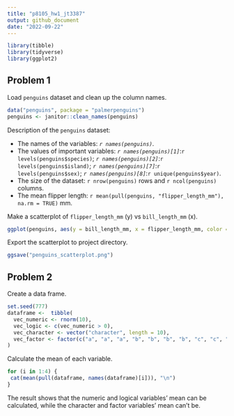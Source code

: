 ```yaml
---
title: "p8105_hw1_jt3387"
output: github_document
date: "2022-09-22"
---
```


```r
library(tibble)
library(tidyverse)
library(ggplot2)
```

## Problem 1

Load `penguins` dataset and clean up the column names.

```r
data("penguins", package = "palmerpenguins")
penguins <- janitor::clean_names(penguins)
```

Description of the `penguins` dataset:  

- The names of the variables: *``r names(penguins)``*.
- The values of important variables: *``r names(penguins)[1]``*:``r levels(penguins$species)``; 
                                     *``r names(penguins)[2]``*:``r levels(penguins$island)``;
                                     *``r names(penguins)[7]``*:``r levels(penguins$sex)``;
                                     *``r names(penguins)[8]``*:``r unique(penguins$year)``.
- The size of the dataset:  ``r nrow(penguins)`` rows and ``r ncol(penguins)`` columns.
- The mean flipper length: ``r mean(pull(penguins, "flipper_length_mm"), na.rm = TRUE)`` mm.

Make a scatterplot of `flipper_length_mm` (y) vs `bill_length_mm` (x).

```r
ggplot(penguins, aes(y = bill_length_mm, x = flipper_length_mm, color = species)) + geom_point()
```

Export the scatterplot to project directory.

```r
ggsave("penguins_scatterplot.png")
```

## Problem 2

Create a data frame.

```r
set.seed(777)
dataframe <-  tibble(
  vec_numeric <- rnorm(10),
  vec_logic <- c(vec_numeric > 0),
  vec_character <- vector("character", length = 10),
  vec_factor <- factor(c("a", "a", "a", "b", "b", "b", "b", "c", "c", "c"))
)
```

Calculate the mean of each variable.

```r
for (i in 1:4) {
 cat(mean(pull(dataframe, names(dataframe)[i])), "\n")
}
```

The result shows that the numeric and logical variables' mean can be calculated, while the character and factor variables' mean can't be.
